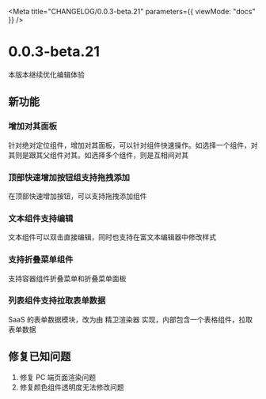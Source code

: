 
<Meta title="CHANGELOG/0.0.3-beta.21" parameters={{ viewMode: "docs" }} />

# 0.0.3-beta.21

本版本继续优化编辑体验

## 新功能

### 增加对其面板

针对绝对定位组件，增加对其面板，可以针对组件快速操作。如选择一个组件，对其则是跟其父组件对其。如选择多个组件，则是互相间对其

### 顶部快速增加按钮组支持拖拽添加

在顶部快速增加按钮，可以支持拖拽添加组件

### 文本组件支持编辑

文本组件可以双击直接编辑，同时也支持在富文本编辑器中修改样式

### 支持折叠菜单组件

支持容器组件折叠菜单和折叠菜单面板

### 列表组件支持拉取表单数据

SaaS 的表单数据模块，改为由 精卫渲染器 实现，内部包含一个表格组件，拉取表单数据

## 修复已知问题

1. 修复 PC 端页面渲染问题
2. 修复颜色组件透明度无法修改问题
